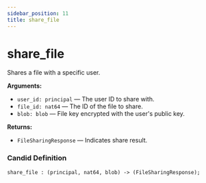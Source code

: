 ```yaml
---
sidebar_position: 11
title: share_file
---
```

# share_file

Shares a file with a specific user.

**Arguments:**

- `user_id: principal` — The user ID to share with.
- `file_id: nat64` — The ID of the file to share.
- `blob: blob` — File key encrypted with the user's public key.

**Returns:**

- `FileSharingResponse` — Indicates share result.

### Candid Definition

```candid
share_file : (principal, nat64, blob) -> (FileSharingResponse);
```
